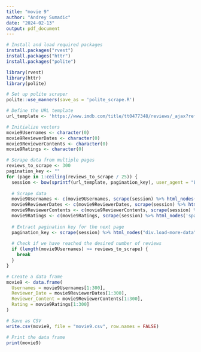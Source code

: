 ```yaml
---
title: "movie 9"
author: "Andrey Sumadic"
date: "2024-02-13"
output: pdf_document
---
```


```r
# Install and load required packages
install.packages("rvest")
install.packages("httr")
install.packages("polite")
```

```r

library(rvest)
library(httr)
library(polite)
```

```r
# Set up polite scraper
polite::use_manners(save_as = 'polite_scrape.R')
```

```r
# Define the URL template
url_template <- 'https://www.imdb.com/title/tt0477348/reviews/_ajax?ref_=undefined&paginationKey=%s'
```

```r
# Initialize vectors
movie9Usernames <- character(0)
movie9ReviewerDates <- character(0)
movie9ReviewerContents <- character(0)
movie9Ratings <- character(0)
```

```r
# Scrape data from multiple pages
reviews_to_scrape <- 300
pagination_key <- ""
for (page in 1:ceiling(reviews_to_scrape / 25)) {
  session <- bow(sprintf(url_template, pagination_key), user_agent = "Educational")
  
  # Scrape data
  movie9Usernames <- c(movie9Usernames, scrape(session) %>% html_nodes('span.display-name-link') %>% html_text())
  movie9ReviewerDates <- c(movie9ReviewerDates, scrape(session) %>% html_nodes('span.review-date') %>% html_text())
  movie9ReviewerContents <- c(movie9ReviewerContents, scrape(session) %>% html_nodes('div.text.show-more__control') %>% html_text())
  movie9Ratings <- c(movie9Ratings, scrape(session) %>% html_nodes('span.rating-other-user-rating') %>% html_text())
  
  # Extract pagination key for the next page
  pagination_key <- scrape(session) %>% html_nodes("div.load-more-data") %>% html_attr("data-key")
  
  # Check if we have reached the desired number of reviews
  if (length(movie9Usernames) >= reviews_to_scrape) {
    break
  }
}
```

```r
# Create a data frame
movie9 <- data.frame(
  Usernames = movie9Usernames[1:300],
  Reviewer_Date = movie9ReviewerDates[1:300],
  Reviewer_Content = movie9ReviewerContents[1:300],
  Rating = movie9Ratings[1:300]
)
```

```r
# Save as CSV
write.csv(movie9, file = "movie9.csv", row.names = FALSE)
```

```r
# Print the data frame
print(movie9)

```
